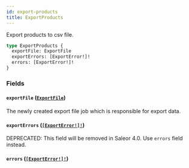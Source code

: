 ```yaml
---
id: export-products
title: ExportProducts
---
```


Export products to csv file.

```graphql
type ExportProducts {
  exportFile: ExportFile
  exportErrors: [ExportError!]!
  errors: [ExportError!]!
}
```

### Fields

#### `exportFile` ([`ExportFile`](/docs/developer/api-reference/objects/export-file))

The newly created export file job which is responsible for export data.

#### `exportErrors` ([`[ExportError!]!`](/docs/developer/api-reference/objects/export-error))

<span class="badge badge--warning">DEPRECATED: This field will be removed in Saleor 4.0. Use `errors` field instead.</span>

#### `errors` ([`[ExportError!]!`](/docs/developer/api-reference/objects/export-error))
